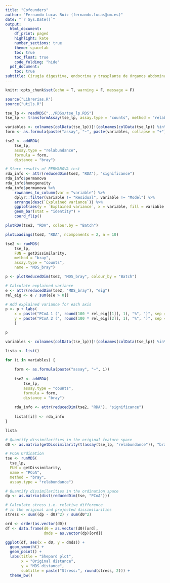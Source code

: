 ```yaml
---
title: "Cofounders"
author: "Fernando Lucas Ruiz (fernando.lucas@um.es)"
date: "`r Sys.Date()`"
output:
  html_document:
    df_print: paged
    highlight: kate
    number_sections: true
    theme: spacelab
    toc: true
    toc_float: true
    code_folding: "hide"
  pdf_document:
    toc: true
subtitle: Cirugía digestiva, endocrina y trasplante de órganos abdominales (IMIB)
---
```


```r
knitr::opts_chunk$set(echo = T, warning = F, message = F)
```

```r
source("Librerias.R")
source("utils.R")

tse_lp <- readRDS("../RDSs/tse_lp.RDS")
tse_lp <- transformAssay(tse_lp, assay.type = "counts", method = "relabundance")
```

```r
variables <- colnames(colData(tse_lp))[!(colnames(colData(tse_lp)) %in% c("nombre_muestra", "tipo_muestra"))]
form <- as.formula(paste("assay", "~", paste(variables, collapse = "+")))

tse2 <- addRDA(
    tse_lp,
    assay.type = "relabundance",
    formula = form,
    distance = "bray")

# Store results of PERMANOVA test
rda_info <- attr(reducedDim(tse2, "RDA"), "significance")
rda_info$permanova
rda_info$homogeneity
rda_info$permanova %>% 
    rownames_to_column(var = "variable") %>%
    dplyr::filter(variable != "Residual", variable != "Model") %>%
    arrange(desc(`Explained variance`)) %>%
    ggplot(aes(y = `Explained variance`, x = variable, fill = variable )) +
    geom_bar(stat = "identity") +
    coord_flip()

plotRDA(tse2, "RDA", colour.by = "Batch")

plotLoadings(tse2, "RDA", ncomponents = 2, n = 10)
```

```r
tse2 <- runMDS(
    tse_lp,
    FUN = getDissimilarity,
    method = "bray",
    assay.type = "counts",
    name = "MDS_bray")

p <- plotReducedDim(tse2, "MDS_bray", colour_by = "Batch")

# Calculate explained variance
e <- attr(reducedDim(tse2, "MDS_bray"), "eig")
rel_eig <- e / sum(e[e > 0])

# Add explained variance for each axis
p <- p + labs(
    x = paste("PCoA 1 (", round(100 * rel_eig[[1]], 1), "%", ")", sep = ""),
    y = paste("PCoA 2 (", round(100 * rel_eig[[2]], 1), "%", ")", sep = "")
    )

p
```

```r
variables <- colnames(colData(tse_lp))[!(colnames(colData(tse_lp)) %in% c("nombre_muestra", "tipo_muestra"))]

lista <- list()

for (i in variables) {
    
    form <- as.formula(paste("assay", "~", i))
    
    tse2 <- addRDA(
        tse_lp,
        assay.type = "counts",
        formula = form,
        distance = "bray")
    
    rda_info <- attr(reducedDim(tse2, "RDA"), "significance")
 
    lista[[i]] <- rda_info
}

lista
```

```r
# Quantify dissimilarities in the original feature space
d0 <- as.matrix(getDissimilarity(t(assay(tse_lp, "relabundance")), "bray"))

# PCoA Ordination
tse <- runMDS(
  tse_lp,
  FUN = getDissimilarity,
  name = "PCoA",
  method = "bray",
  assay.type = "relabundance")

# Quantify dissimilarities in the ordination space
dp <- as.matrix(dist(reducedDim(tse, "PCoA")))

# Calculate stress i.e. relative difference 
# in the original and projected dissimilarities
stress <- sum((dp - d0)^2) / sum(d0^2)

ord <- order(as.vector(d0))
df <- data.frame(d0 = as.vector(d0)[ord],
                 dmds = as.vector(dp)[ord])

ggplot(df, aes(x = d0, y = dmds)) +
  geom_smooth() +
  geom_point() +
  labs(title = "Shepard plot",
       x = "Original distance",
       y = "MDS distance",
       subtitle = paste("Stress:", round(stress, 2))) +
  theme_bw()
```

